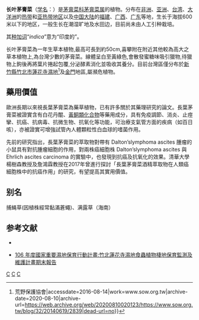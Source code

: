 {{Speciesbox
| status = LC
| status_system = iucn3.1
| image = Drosera indica (Gawati Davbindu) in Narsghapur, AP W IMG 0951.jpg
| image caption = 长叶茅膏菜
| taxon = Drosera indica
| authority = [[L.|L.]], 1753
}}

'''长叶茅膏菜'''（[[学名|学名]]：{{lang|la|''Drosera indica''}}）是[[茅膏菜科|茅膏菜科]][[茅膏菜属|茅膏菜属]]的植物。分布在[[非洲|非洲]]、[[亚洲|亚洲]]、[[台湾|台湾]]、[[大洋洲|大洋洲]]的[[热带|热带]]和[[亚热带地区|亚热带地区]]以及[[中国大陆|中国大陆]]的[[福建|福建]]、[[广西|广西]]、[[广东|广东]]等地，生长于海拔600米以下的地区，一般生长在潮湿旷地及水田边，目前尚未由人工引种栽培。

其[[种加词|种加词]]“''indica''”意为“印度的”。

长叶茅膏菜為一年生草本植物,最高可長到約50cm,喜攀附在附近其他較為高大之草本植物上,為台灣少數的茅膏菜。線體呈白至黃綠色,會散發蜜糖味吸引獵物,待獵物上鉤後再將葉片捲起包覆,分泌酵素消化並吸收其養分。目前台灣區僅分布於[[新竹縣|新竹縣]][[竹北市|竹北市]][[蓮花寺濕地|蓮花寺濕地]]<ref>{{Cite web|url=https://www.sow.org.tw/blog/32/20140619/2839|title=長葉茅膏菜的憂歡歲月 {{!}} 荒野保護協會|accessdate=2016-08-14|work=www.sow.org.tw|archive-date=2020-08-10|archive-url=https://web.archive.org/web/20200810020123/https://www.sow.org.tw/blog/32/20140619/2839|dead-url=no}}</ref>及[[金門|金門]]地區,屬瀕危植物。

==藥用價值==
歐洲長期以來視長葉茅膏菜為藥草植物，已有許多關於其藥理研究的論文。長葉茅膏菜被證實含有白花丹醌、[[黃酮類化合物|黃酮類化合物]]等藥用成分，具有免疫調節、消炎、止痙攣、抗癌、抗病毒、抗微生物、抗氧化等功能，可治療支氣管方面的疾病（如百日咳），亦被證實可增強試管內人體顆粒性白血球的嗜菌作用。 

先前的研究指出，長葉茅膏菜的萃取物對帶有 Dalton’slymphoma ascites 腫瘤的小鼠具有對抗腫瘤細胞的作用，對兩株癌細胞株 Dalton’slymphoma ascites 與 Ehrlich ascites carcinoma 的實驗中，也發現到抗癌及抗氧化的效果。清華大學楊樹森教授及詹鴻霖教授在2017年曾進行探討「長葉茅膏菜酒精萃取物在人類癌細胞株中的抗癌作用」的研究，有望提高其實用價值。

== 别名 ==
捕蝇草(因植株經常黏滿蒼蠅)、满露草（海南）

== 参考文献 ==
<div class="references-small">
* {{cite web| url =http://www.bioinfo.cn/db05/KmzwSpecies.php?action=view&id=7862| title =长叶茅膏菜| work =《中国高等植物数据库全库》| publisher =中国科学院微生物研究所| author =昆明植物研究所| accessdate =2009-02-24| deadurl =yes| archiveurl 
=https://web.archive.org/web/20160305000918/http://www.bioinfo.cn/db05/KmzwSpecies.php?action=view&id=7862| archivedate =2016-03-05}}
</div>
*[https://wetland-tw.tcd.gov.tw/upload/file/20190603135731953.pdf新竹縣 106 年度國家重要濕地保育行動計畫:竹北蓮花寺濕地食蟲植物棲地保育監測及維護計畫期末報告]{{Dead link|date=2020年3月 |bot=InternetArchiveBot |fix-attempted=yes }}
{{Taxonbar|from=Q80223}}


[[Category:茅膏菜属|C]]
[[Category:_卡尔·林奈命名的生物分类|C]]
[[Category:_1753年描述的植物|C]]